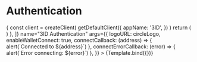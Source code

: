 

<Meta title="Components/Authentication" component={Authentication} />


# Authentication

<Canvas>
  <Story
    decorators={[
      (Story) => {
        const client = createClient(
          getDefaultClient({
            appName: '3ID',
          })
        )
        return (
          <WagmiConfig client={client}>
            <Story />
          </WagmiConfig>
        )
      },
    ]}
    name="3ID Authentication"
    args={{
      logoURL: circleLogo,
      enableWalletConnect: true,
      connectCallback: (address) => {
        alert(`Connected to ${address}`)
      },
      connectErrorCallback: (error) => {
        alert(`Error connecting: ${error}`)
      },
    }}
  >
    {Template.bind({})}
  </Story>
</Canvas>
